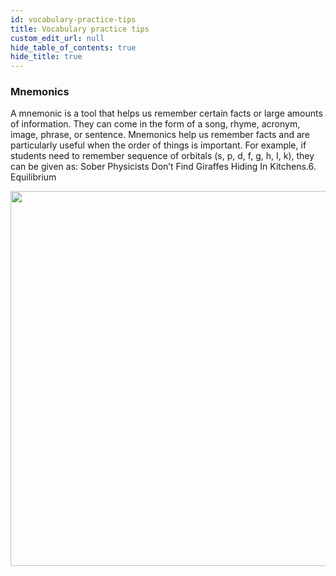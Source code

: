 ```yaml
---
id: vocabulary-practice-tips
title: Vocabulary practice tips
custom_edit_url: null
hide_table_of_contents: true
hide_title: true
---
```



### Mnemonics

A mnemonic is a tool that helps us remember certain facts or large amounts of information. They can come in the form of a song, rhyme, acronym, image, phrase, or sentence. Mnemonics help us remember facts and are particularly useful when the order of things is important. For example, if students need to remember sequence of orbitals (s, p, d, f, g, h, I, k), they can be given as: Sober Physicists Don’t Find Giraffes Hiding In Kitchens.6. Equilibrium

<img src={mnemonics} width="600" />
